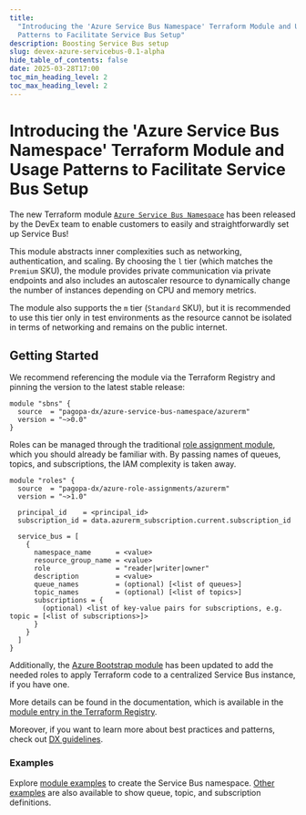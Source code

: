 ```yaml
---
title:
  "Introducing the 'Azure Service Bus Namespace' Terraform Module and Usage
  Patterns to Facilitate Service Bus Setup"
description: Boosting Service Bus setup
slug: devex-azure-servicebus-0.1-alpha
hide_table_of_contents: false
date: 2025-03-28T17:00
toc_min_heading_level: 2
toc_max_heading_level: 2
---
```


# Introducing the 'Azure Service Bus Namespace' Terraform Module and Usage Patterns to Facilitate Service Bus Setup

The new Terraform module
[`Azure Service Bus Namespace`](https://registry.terraform.io/modules/pagopa-dx/azure-service-bus-namespace/azurerm/latest)
has been released by the DevEx team to enable customers to easily and
straightforwardly set up Service Bus!

This module abstracts inner complexities such as networking, authentication, and
scaling. By choosing the `l` tier (which matches the `Premium` SKU), the module
provides private communication via private endpoints and also includes an
autoscaler resource to dynamically change the number of instances depending on
CPU and memory metrics.

<!-- truncate -->

The module also supports the `m` tier (`Standard` SKU), but it is recommended to
use this tier only in test environments as the resource cannot be isolated in
terms of networking and remains on the public internet.

## Getting Started

We recommend referencing the module via the Terraform Registry and pinning the
version to the latest stable release:

```hcl
module "sbns" {
  source  = "pagopa-dx/azure-service-bus-namespace/azurerm"
  version = "~>0.0"
}
```

Roles can be managed through the traditional
[role assignment module](https://registry.terraform.io/modules/pagopa-dx/azure-role-assignments/azurerm/latest),
which you should already be familiar with. By passing names of queues, topics,
and subscriptions, the IAM complexity is taken away.

```hcl
module "roles" {
  source  = "pagopa-dx/azure-role-assignments/azurerm"
  version = "~>1.0"

  principal_id    = <principal_id>
  subscription_id = data.azurerm_subscription.current.subscription_id

  service_bus = [
    {
      namespace_name      = <value>
      resource_group_name = <value>
      role                = "reader|writer|owner"
      description         = <value>
      queue_names         = (optional) [<list of queues>]
      topic_names         = (optional) [<list of topics>]
      subscriptions = {
        (optional) <list of key-value pairs for subscriptions, e.g. topic = [<list of subscriptions>]>
      }
    }
  ]
}
```

Additionally, the
[Azure Bootstrap module](https://registry.terraform.io/modules/pagopa-dx/azure-github-environment-bootstrap/azurerm/latest)
has been updated to add the needed roles to apply Terraform code to a
centralized Service Bus instance, if you have one.

More details can be found in the documentation, which is available in the
[module entry in the Terraform Registry](https://registry.terraform.io/modules/pagopa-dx/azure-service-bus-namespace/azurerm/latest).

Moreover, if you want to learn more about best practices and patterns, check out
[DX guidelines]().

### Examples

Explore
[module examples](https://github.com/pagopa-dx/terraform-azurerm-azure-service-bus-namespace/tree/main/examples/complete)
to create the Service Bus namespace.
[Other examples](https://github.com/pagopa/dx/tree/main/infra/modules/azure_role_assignments/examples/service_bus)
are also available to show queue, topic, and subscription definitions.
